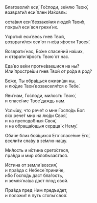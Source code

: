 Благоволи́л еси́, Го́споди, зе́млю Твою́,  
возврати́л еси́ плен Иа́ковль:

оста́вил еси́ беззако́ния люде́й Твои́х,  
покры́л еси́ вся грехи́ их.

Укроти́л еси́ весь гнев Твой,  
возврати́лся еси́ от гне́ва я́рости Твоея́.

Возврати́ нас, Бо́же спасе́ний на́ших,  
и отврати́ я́рость Твою́ от нас.

Еда́ во ве́ки прогне́ваешися на ны?  
Или́ простре́ши гнев Твой от ро́да в род?

Бо́же, Ты обра́щься оживи́ши ны,  
и лю́дие Твои́ возвеселя́тся о Тебе́.

Яви́ нам, Го́споди, ми́лость Твою́,  
и спасе́ние Твое́ даждь нам.

Услы́шу, что рече́т о мне Госпо́дь Бог:  
я́ко рече́т мир на лю́ди Своя́,  
и на преподо́бныя Своя́,  
и на обраща́ющыя сердца́ к Нему́.

Оба́че близ боя́щихся Его́ спасе́ние Его́,  
всели́ти сла́ву в зе́млю на́шу.

Ми́лость и и́стина срето́стеся,  
пра́вда и мир облобыза́стася.

И́стина от земли́ возсия́,  
и пра́вда с Небесе́ прини́че,  
и́бо Госпо́дь даст бла́гость,  
и земля́ на́ша даст плод свой.

Пра́вда пред Ним предъи́дет,  
и положи́т в путь стопы́ своя́.
